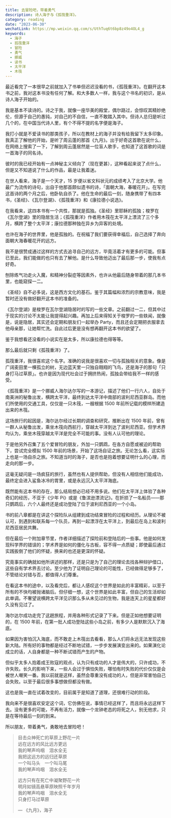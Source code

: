 ```yaml
---
title: 去冒险吧，带着勇气
description: 诗人海子与《孤筏重洋》。
category: reading
date: "2023-06-30"
wechatLink: https://mp.weixin.qq.com/s/UthTuq6t6bp8z49o4OL4_g
keywords:
  - 海子
  - 孤筏重洋
  - 冒险
  - 勇气
  - 挪威
  - 读书
  - 太平洋
  - 木筏
---
```


最近看完了一本很早之前就加入了书单但迟迟没看的书，《孤筏重洋》。在翻开这本书之前，我对这本书没有任何了解。和大多数人一样，我与这个书名的初识，是从诗人海子开始的。

我是基本不读诗的。诗之于我，就像一座华美的殿堂，偶尔路过，会惊叹其精妙绝伦，但源于自己的愚钝，对自己的不自信，一直不敢踏入其中。但诗人总归是听过几个的，在中国当代诗人里，有个不得不提的名字便是海子。

我打小就是不爱读书的那类孩子，所以在教材上的海子并没有给我留下太多印象。我真正了解他的开始，是听了周云蓬的那首《九月》。出于好奇这首歌在说什么，在网络上搜索了一下，了解到周云蓬居然是一位盲人歌手，也知道了这首歌的词是一首海子的同名诗。

彼时的我已经开始有一点神秘主义倾向了（现在更甚），这种看起来说了点什么，但是又不知道说了什么的作品，最是让我着迷。

在世人看来，海子是一个天才，15 岁便以省文科状元的成绩考入了北京大学。他最广为流传的诗句，出自于他那首颇似遗书的诗，「面朝大海，春暖花开」。在写完这首诗的两个月之后，他卧轨自杀了。他在生命的最后一刻，随身携带了有四本书，《圣经》、《瓦尔登湖》、《孤筏重洋》和《康拉德小说选》。

在我看来，这四本书有一个共性，那就是孤独。《圣经》里耶稣的孤独；梭罗在《瓦尔登湖》里的隐居生活；《孤筏重洋》作者用木筏在太平洋上漂流了三个多月，横跨了整个太平洋；康拉德那种独在异乡为异客的处境。

也许在海子的世界里，他是孤独的。在祝福了我们要获得幸福后，自己选择了奔向面朝大海春暖花开的远方。

我不是很赞成通过这样的方式去追寻自己的远方，毕竟活着才有更多的可能。但事已至此，我们能做的也只有去了解他。是什么导致他迈出了最后那一步，使我有点好奇。

刨除练气功走火入魔，和精神分裂症等因素外，也许从他最后随身带着的那几本书里，也能窥探一二。

《圣经》自不必多说，这是西方文化的基石。鉴于其篇幅和浓烈的宗教意味，我是暂时还没有做好翻开这本书的准备的。

《瓦尔登湖》是梭罗在瓦尔登湖隐居时的写的一些文章。之前翻过一二，但其中过于现实的讨论不太能让我提得起兴趣。再加上后来得知关于梭罗的一些轶闻，就像是，说是隐居，其实还会定期和朋友们一起举办 Party，而且还会定期把衣服拿去他母亲那，让她帮忙洗。自此过后更是没有想再翻开这本书的欲望了。

鉴于我想看还没看的小说实在是太多，所以康拉德也得等等。

那么最后就只剩《孤筏重洋》了。

孤筏重洋，我很喜欢这个名字。准确的说我是很喜欢一切与孤独相关的意象。像是广阔麦田里一棵孤立的树，无边蓝天里一只独自翱翔的飞鸟，还是海子的那句「只身打马过草原」。也许是因为现代社会过于拥挤热闹，孤独会带给我不一样的感受。

《孤筏重洋》是一个挪威人海尔达尔写的一本游记，描述了他们一行六人，自处于南美洲的秘鲁出发，横跨太平洋，最终到达太平洋中南部的波利尼西亚群岛。而他们所使用的交通工具，仅仅是一只木筏，一艘根据 1500 年前所记载的模样所建造出来的木筏。

这场旅行的起因是，海尔达尔经过长期的调查和研究，推断出在 1500 年前，曾有一群人从秘鲁出发，乘坐木筏向西航行，穿越太平洋到达了波利尼西亚。但学术界均认为，乘坐木筏穿越太平洋是完全不可能的事。没有人认可他的理论。

于是他另外召集了五个爱冒险的朋友，外加一只鹦鹉，在各方自愿或被迫的帮助下，尝试完全模拟 1500 年前的场景，开始了这场自证之旅。无论怎么看，这实际上也是一场自杀之旅。不知道当时的海子，是否也是抱着想要证明什么的心理，而走向的那一步。

这毫无疑问是一场疯狂的旅行，虽然也有人提供帮助，但没有人相信他们能成功，最终定会进入鲨鱼冰冷的胃里，或是永远沉入太平洋海底。

既然能有这本书的存在，那么结局想必已经不用多说。他们在太平洋上体验了各种奇幻的经历，不亚于《少年 Pi》或是《鲁滨逊漂流记》。在折损了一名船员——那只鹦鹉后，六个人最终还是成功登陆了位于波利尼西亚的一个小岛。

书的前八章都是在讲这个探险队从组建到成功结束冒险的过程和经历。从理论不被认可，到遇到和联系每一个队员，再到一起漂浮在太平洋上，到最后在岛上和波利尼西亚居民共舞。

但在最后一个附加章节里，作者详细描述了探险前和登陆后的一些事。他是如何发现科学界的错误的；学术界是如何的僵化与古板，容不得一点质疑；即使最后通过实践扳倒了他们的怀疑，换来的也还是更深的怀疑。

究竟事实的确就如他所讲述的那样，还是只是为了自己的理论去找各种辩护借口，这些自有学术界去讨论。至少他为了证明自己理论的可能性，已经做得足够多了，不管结论对错与否，都值得人们尊重。

在看这本书的途中，以及看完后，都让人感叹这个世界是如此的丰富精彩，以至于所有的不快均被抛诸脑后。但仔细一想，这个世界是如此丰富，但自己的生活却如此单调。不奢望说横跨太平洋见识那么多从未见过的生物，我是连天上的星星都好久没有见过了。

海尔达尔成功走完了这趟旅程，并用各种形式记录了下来。但是正如他想要证明的，在 1500 年前，在第一批人成功登陆这些小岛之前，有多少人是默默沉入了海底。

如果因为害怕沉入海底，而不敢走上木筏出去看看，那么人们将永远无法发现这些新大陆。所有好的事物都是经过不断地试错，一步步发展演变出来的。如果演化论成立的话，人自身都是一种不断试错而产生的产物。

但似乎太多人抱着成王败寇的观点，认为只有成功的人才是伟大的，只许成功，不许失败。长久的影响下来，一些人会过于惧怕失败，哪怕有时失败的代价仅仅是会被世人嘲笑一番。我以前就是这样，虽然会尊重没有成功的人，但是非常害怕自己会失败。以至于最后很多事想做但都没有做。

这也是我一直在试着改变的，目前属于是知道了道理，还很难行动的阶段。

我向来不是很喜欢安定这个词，它仿佛在说，事情已经这样了，而且将永远这样下去。没有更多的可能，不再有活力，就像一个龙钟老态的将死之人，别无他求，只是在等待最后一刻的到来。

所以朋友，带着勇气，勇敢地去冒险吧！

> 目击众神死亡的草原上野花一片 <br />
> 远在远方的风比远方更远 <br />
> 我的琴声呜咽　泪水全无 <br />
> 我把这远方的远归还草原 <br />
> 一个叫马头　一个叫马尾 <br/>
> 我的琴声呜咽　泪水全无
>
> 远方只有在死亡中凝聚野花一片 <br />
> 明月如镜高悬草原映照千年岁月 <br />
> 我的琴声呜咽　泪水全无 <br />
> 只身打马过草原
>
> — 《九月》，海子
